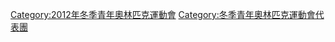 [[Category:2012年冬季青年奧林匹克運動會|Category:2012年冬季青年奧林匹克運動會]]
[[Category:冬季青年奧林匹克運動會代表團|Category:冬季青年奧林匹克運動會代表團]]